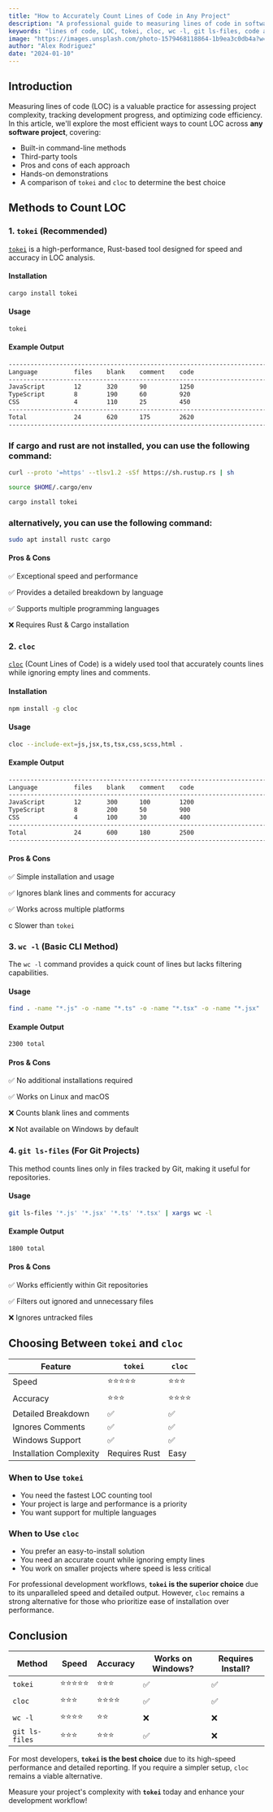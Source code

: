 ```yaml
---
title: "How to Accurately Count Lines of Code in Any Project"
description: "A professional guide to measuring lines of code in software projects using industry-standard tools."
keywords: "lines of code, LOC, tokei, cloc, wc -l, git ls-files, code analysis, software development"
image: "https://images.unsplash.com/photo-1579468118864-1b9ea3c0db4a?w=800&h=400&fit=crop"
author: "Alex Rodriguez"
date: "2024-01-10"
---
```


## Introduction

Measuring lines of code (LOC) is a valuable practice for assessing project complexity, tracking development progress, and optimizing code efficiency. In this article, we'll explore the most efficient ways to count LOC across **any software project**, covering:

- Built-in command-line methods
- Third-party tools
- Pros and cons of each approach
- Hands-on demonstrations
- A comparison of `tokei` and `cloc` to determine the best choice

## Methods to Count LOC

### 1. `tokei` (Recommended)

[`tokei`](https://github.com/XAMPPRocky/tokei) is a high-performance, Rust-based tool designed for speed and accuracy in LOC analysis.

#### **Installation**

```bash
cargo install tokei
```

#### **Usage**

```bash
tokei
```

#### **Example Output**

```bash
-------------------------------------------------------------------------------
Language          files    blank    comment    code
-------------------------------------------------------------------------------
JavaScript        12       320      90         1250
TypeScript        8        190      60         920
CSS               4        110      25         450
-------------------------------------------------------------------------------
Total             24       620      175        2620
-------------------------------------------------------------------------------
```

### If cargo and rust are not installed, you can use the following command:

```bash
curl --proto '=https' --tlsv1.2 -sSf https://sh.rustup.rs | sh
```

```bash
source $HOME/.cargo/env
```

```bash
cargo install tokei
```

### alternatively, you can use the following command:

```bash
sudo apt install rustc cargo
```

#### **Pros & Cons**

✅ Exceptional speed and performance

✅ Provides a detailed breakdown by language

✅ Supports multiple programming languages

❌ Requires Rust & Cargo installation

### 2. `cloc`

[`cloc`](https://github.com/AlDanial/cloc) (Count Lines of Code) is a widely used tool that accurately counts lines while ignoring empty lines and comments.

#### **Installation**

```bash
npm install -g cloc
```

#### **Usage**

```bash
cloc --include-ext=js,jsx,ts,tsx,css,scss,html .
```

#### **Example Output**

```bash
-------------------------------------------------------------------------------
Language          files    blank    comment    code
-------------------------------------------------------------------------------
JavaScript        12       300      100        1200
TypeScript        8        200      50         900
CSS               4        100      30         400
-------------------------------------------------------------------------------
Total             24       600      180        2500
-------------------------------------------------------------------------------
```

#### **Pros & Cons**

✅ Simple installation and usage

✅ Ignores blank lines and comments for accuracy

✅ Works across multiple platforms

c Slower than `tokei`

### 3. `wc -l` (Basic CLI Method)

The `wc -l` command provides a quick count of lines but lacks filtering capabilities.

#### **Usage**

```bash
find . -name "*.js" -o -name "*.ts" -o -name "*.tsx" -o -name "*.jsx" | xargs wc -l
```

#### **Example Output**

```bash
2300 total
```

#### **Pros & Cons**

✅ No additional installations required

✅ Works on Linux and macOS

❌ Counts blank lines and comments

❌ Not available on Windows by default

### 4. `git ls-files` (For Git Projects)

This method counts lines only in files tracked by Git, making it useful for repositories.

#### **Usage**

```bash
git ls-files '*.js' '*.jsx' '*.ts' '*.tsx' | xargs wc -l
```

#### **Example Output**

```bash
1800 total
```

#### **Pros & Cons**

✅ Works efficiently within Git repositories

✅ Filters out ignored and unnecessary files

❌ Ignores untracked files

## **Choosing Between `tokei` and `cloc`**

| Feature                 | `tokei`       | `cloc`   |
| ----------------------- | ------------- | -------- |
| Speed                   | ⭐⭐⭐⭐⭐    | ⭐⭐⭐   |
| Accuracy                | ⭐⭐⭐        | ⭐⭐⭐⭐ |
| Detailed Breakdown      | ✅            | ✅       |
| Ignores Comments        | ✅            | ✅       |
| Windows Support         | ✅            | ✅       |
| Installation Complexity | Requires Rust | Easy     |

### **When to Use `tokei`**

- You need the fastest LOC counting tool
- Your project is large and performance is a priority
- You want support for multiple languages

### **When to Use `cloc`**

- You prefer an easy-to-install solution
- You need an accurate count while ignoring empty lines
- You work on smaller projects where speed is less critical

For professional development workflows, **`tokei` is the superior choice** due to its unparalleled speed and detailed output. However, `cloc` remains a strong alternative for those who prioritize ease of installation over performance.

## **Conclusion**

| Method         | Speed      | Accuracy | Works on Windows? | Requires Install? |
| -------------- | ---------- | -------- | ----------------- | ----------------- |
| `tokei`        | ⭐⭐⭐⭐⭐ | ⭐⭐⭐   | ✅                | ✅                |
| `cloc`         | ⭐⭐⭐     | ⭐⭐⭐⭐ | ✅                | ✅                |
| `wc -l`        | ⭐⭐⭐⭐   | ⭐⭐     | ❌                | ❌                |
| `git ls-files` | ⭐⭐⭐     | ⭐⭐⭐   | ✅                | ❌                |

For most developers, **`tokei` is the best choice** due to its high-speed performance and detailed reporting. If you require a simpler setup, `cloc` remains a viable alternative.

Measure your project's complexity with **`tokei`** today and enhance your development workflow!
